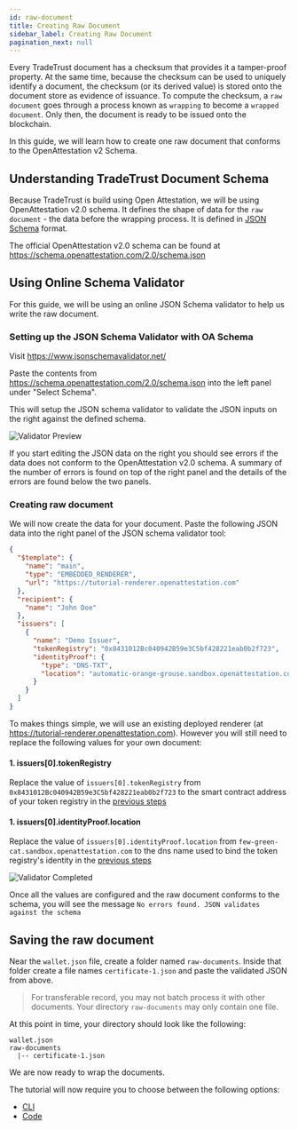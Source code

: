 ```yaml
---
id: raw-document
title: Creating Raw Document
sidebar_label: Creating Raw Document
pagination_next: null
---
```



<Flow />

Every TradeTrust document has a checksum that provides it a tamper-proof property. At the same time, because the checksum can be used to uniquely identify a document, the checksum (or its derived value) is stored onto the document store as evidence of issuance. To compute the checksum, a `raw document` goes through a process known as `wrapping` to become a `wrapped document`. Only then, the document is ready to be issued onto the blockchain.

In this guide, we will learn how to create one raw document that conforms to the OpenAttestation v2 Schema.

## Understanding TradeTrust Document Schema

Because TradeTrust is build using Open Attestation, we will be using OpenAttestation v2.0 schema. It defines the shape of data for the `raw document` - the data before the wrapping process. It is defined in [JSON Schema](https://json-schema.org/) format.

The official OpenAttestation v2.0 schema can be found at https://schema.openattestation.com/2.0/schema.json

## Using Online Schema Validator

For this guide, we will be using an online JSON Schema validator to help us write the raw document.

### Setting up the JSON Schema Validator with OA Schema

Visit https://www.jsonschemavalidator.net/

Paste the contents from https://schema.openattestation.com/2.0/schema.json into the left panel under "Select Schema".

This will setup the JSON schema validator to validate the JSON inputs on the right against the defined schema.

![Validator Preview](/docs/tutorial/verifiable-documents/ethereum/document-data/validator-preview.png)

If you start editing the JSON data on the right you should see errors if the data does not conform to the OpenAttestation v2.0 schema. A summary of the number of errors is found on top of the right panel and the details of the errors are found below the two panels.

### Creating raw document

We will now create the data for your document. Paste the following JSON data into the right panel of the JSON schema validator tool:

```json
{
  "$template": {
    "name": "main",
    "type": "EMBEDDED_RENDERER",
    "url": "https://tutorial-renderer.openattestation.com"
  },
  "recipient": {
    "name": "John Doe"
  },
  "issuers": [
    {
      "name": "Demo Issuer",
      "tokenRegistry": "0x8431012Bc040942B59e3C5bf428221eab0b2f723",
      "identityProof": {
        "type": "DNS-TXT",
        "location": "automatic-orange-grouse.sandbox.openattestation.com"
      }
    }
  ]
}
```

To makes things simple, we will use an existing deployed renderer (at https://tutorial-renderer.openattestation.com). However you will still need to replace the following values for your own document:

#### 1. issuers[0].tokenRegistry

Replace the value of `issuers[0].tokenRegistry` from `0x8431012Bc040942B59e3C5bf428221eab0b2f723` to the smart contract address of your token registry in the [previous steps](/docs/how-tos/open-attestation/transferable-records/token-registry/token-registry-cli)

#### 1. issuers[0].identityProof.location

Replace the value of `issuers[0].identityProof.location` from `few-green-cat.sandbox.openattestation.com` to the dns name used to bind the token registry's identity in the [previous steps](/docs/how-tos/open-attestation/transferable-records/dns)

![Validator Completed](/docs/tutorial/verifiable-documents/ethereum/document-data/validator-completed.png)

Once all the values are configured and the raw document conforms to the schema, you will see the message `No errors found. JSON validates against the schema`

## Saving the raw document

Near the `wallet.json` file, create a folder named `raw-documents`. Inside that folder create a file names `certificate-1.json` and paste the validated JSON from above.

> For transferable record, you may not batch process it with other documents. Your directory `raw-documents` may only contain one file.

At this point in time, your directory should look like the following:

```text
wallet.json
raw-documents
  |-- certificate-1.json
```

We are now ready to wrap the documents.

The tutorial will now require you to choose between the following options:

- [CLI](/docs/how-tos/open-attestation/transferable-records/wrapping-document/wrapping-document-cli)
- [Code](/docs/how-tos/open-attestation/transferable-records/wrapping-document/wrapping-document-code)

<Flow />
